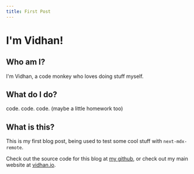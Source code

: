 ```yaml
---
title: First Post
---
```


# I'm Vidhan!

## Who am I?

I'm Vidhan, a code monkey who loves doing stuff myself.

## What do I do?

code. code. code. (maybe a little homework too)

## What is this?

This is my first blog post, being used to test some cool stuff with `next-mdx-remote`.

Check out the source code for this blog at [my github](https://github.com/vidhanio/blog), or check out my main website at [vidhan.io](https://vidhan.io).

